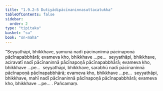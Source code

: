 ```yaml
---
title: "1.9.2–5 Dutiyādipācīnaninnasuttacatukka"
tableOfContents: false
sidebar:
  order: 2
type: "tipitaka"
basket: "su"
book: "sn-maha"
---
```



<DynamicBreadcrumb />

<Division number="92–95" book="sn-maha" bookNo="14">

<Paragraph number="202" book="sn-maha">
“Seyyathāpi, bhikkhave, yamunā nadī pācīnaninnā pācīnapoṇā pācīnapabbhārā; evameva kho, bhikkhave …pe…  seyyathāpi, bhikkhave, aciravatī nadī pācīnaninnā pācīnapoṇā pācīnapabbhārā; evameva kho, bhikkhave …pe…  seyyathāpi, bhikkhave, sarabhū nadī pācīnaninnā pācīnapoṇā pācīnapabbhārā; evameva kho, bhikkhave …pe…  seyyathāpi, bhikkhave, mahī nadī pācīnaninnā pācīnapoṇā pācīnapabbhārā; evameva kho, bhikkhave …pe… .

</Paragraph>
</Division>

<Paragraph number="203" type="center" book="sn-maha">
Pañcamaṃ.
</Paragraph>